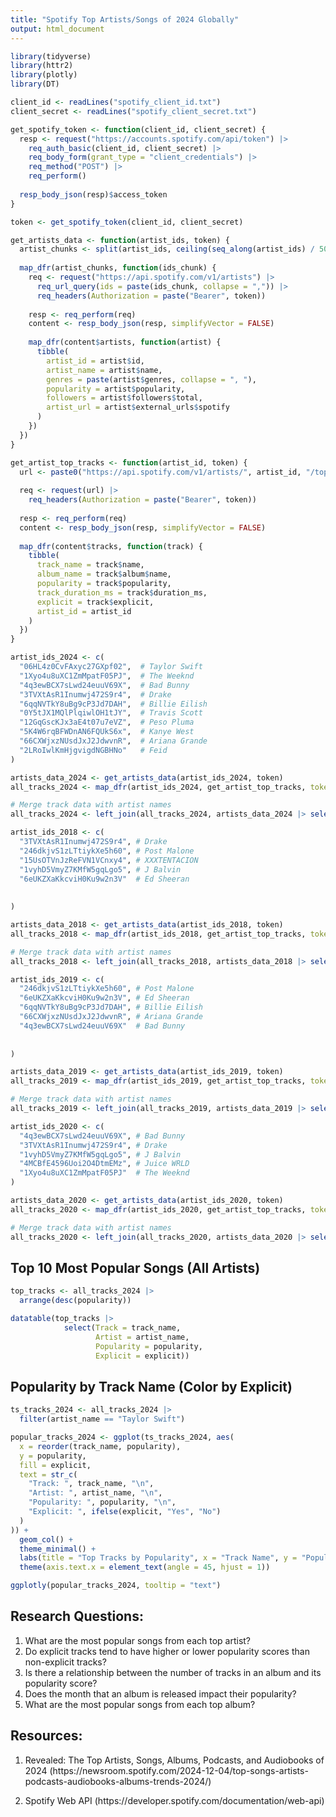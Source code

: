 ```yaml
---
title: "Spotify Top Artists/Songs of 2024 Globally"
output: html_document
---
```


```r
library(tidyverse)
library(httr2)
library(plotly)
library(DT)
```

```r
client_id <- readLines("spotify_client_id.txt")
client_secret <- readLines("spotify_client_secret.txt")

get_spotify_token <- function(client_id, client_secret) {
  resp <- request("https://accounts.spotify.com/api/token") |>
    req_auth_basic(client_id, client_secret) |>
    req_body_form(grant_type = "client_credentials") |>
    req_method("POST") |>
    req_perform()
  
  resp_body_json(resp)$access_token
}

token <- get_spotify_token(client_id, client_secret)
```

```r
get_artists_data <- function(artist_ids, token) {
  artist_chunks <- split(artist_ids, ceiling(seq_along(artist_ids) / 50))
  
  map_dfr(artist_chunks, function(ids_chunk) {
    req <- request("https://api.spotify.com/v1/artists") |>
      req_url_query(ids = paste(ids_chunk, collapse = ",")) |>
      req_headers(Authorization = paste("Bearer", token))
    
    resp <- req_perform(req)
    content <- resp_body_json(resp, simplifyVector = FALSE)
    
    map_dfr(content$artists, function(artist) {
      tibble(
        artist_id = artist$id,
        artist_name = artist$name,
        genres = paste(artist$genres, collapse = ", "),
        popularity = artist$popularity,
        followers = artist$followers$total,
        artist_url = artist$external_urls$spotify
      )
    })
  })
}

get_artist_top_tracks <- function(artist_id, token) {
  url <- paste0("https://api.spotify.com/v1/artists/", artist_id, "/top-tracks?market=US")
  
  req <- request(url) |>
    req_headers(Authorization = paste("Bearer", token))
  
  resp <- req_perform(req)
  content <- resp_body_json(resp, simplifyVector = FALSE)
  
  map_dfr(content$tracks, function(track) {
    tibble(
      track_name = track$name,
      album_name = track$album$name,
      popularity = track$popularity,
      track_duration_ms = track$duration_ms,
      explicit = track$explicit,
      artist_id = artist_id
    )
  })
}

artist_ids_2024 <- c(
  "06HL4z0CvFAxyc27GXpf02",  # Taylor Swift
  "1Xyo4u8uXC1ZmMpatF05PJ",  # The Weeknd
  "4q3ewBCX7sLwd24euuV69X",  # Bad Bunny
  "3TVXtAsR1Inumwj472S9r4",  # Drake
  "6qqNVTkY8uBg9cP3Jd7DAH",  # Billie Eilish
  "0Y5tJX1MQlPlqiwlOH1tJY",  # Travis Scott
  "12GqGscKJx3aE4t07u7eVZ",  # Peso Pluma
  "5K4W6rqBFWDnAN6FQUkS6x",  # Kanye West
  "66CXWjxzNUsdJxJ2JdwvnR",  # Ariana Grande
  "2LRoIwlKmHjgvigdNGBHNo"   # Feid
)

artists_data_2024 <- get_artists_data(artist_ids_2024, token)
all_tracks_2024 <- map_dfr(artist_ids_2024, get_artist_top_tracks, token = token)

# Merge track data with artist names
all_tracks_2024 <- left_join(all_tracks_2024, artists_data_2024 |> select(artist_id, artist_name), by = "artist_id")
```

```r
artist_ids_2018 <- c(
  "3TVXtAsR1Inumwj472S9r4", # Drake
  "246dkjvS1zLTtiykXe5h60", # Post Malone
  "15UsOTVnJzReFVN1VCnxy4", # XXXTENTACION
  "1vyhD5VmyZ7KMfW5gqLgo5", # J Balvin
  "6eUKZXaKkcviH0Ku9w2n3V"  # Ed Sheeran
  
  
)

artists_data_2018 <- get_artists_data(artist_ids_2018, token)
all_tracks_2018 <- map_dfr(artist_ids_2018, get_artist_top_tracks, token = token)

# Merge track data with artist names
all_tracks_2018 <- left_join(all_tracks_2018, artists_data_2018 |> select(artist_id, artist_name), by = "artist_id")

artist_ids_2019 <- c(
  "246dkjvS1zLTtiykXe5h60", # Post Malone
  "6eUKZXaKkcviH0Ku9w2n3V", # Ed Sheeran
  "6qqNVTkY8uBg9cP3Jd7DAH", # Billie Eilish
  "66CXWjxzNUsdJxJ2JdwvnR", # Ariana Grande
  "4q3ewBCX7sLwd24euuV69X"  # Bad Bunny
  
  
)

artists_data_2019 <- get_artists_data(artist_ids_2019, token)
all_tracks_2019 <- map_dfr(artist_ids_2019, get_artist_top_tracks, token = token)

# Merge track data with artist names
all_tracks_2019 <- left_join(all_tracks_2019, artists_data_2019 |> select(artist_id, artist_name), by = "artist_id")

artist_ids_2020 <- c(
  "4q3ewBCX7sLwd24euuV69X", # Bad Bunny
  "3TVXtAsR1Inumwj472S9r4", # Drake
  "1vyhD5VmyZ7KMfW5gqLgo5", # J Balvin
  "4MCBfE4596Uoi2O4DtmEMz", # Juice WRLD
  "1Xyo4u8uXC1ZmMpatF05PJ"  # The Weeknd
)

artists_data_2020 <- get_artists_data(artist_ids_2020, token)
all_tracks_2020 <- map_dfr(artist_ids_2020, get_artist_top_tracks, token = token)

# Merge track data with artist names
all_tracks_2020 <- left_join(all_tracks_2020, artists_data_2020 |> select(artist_id, artist_name), by = "artist_id")
```



## Top 10 Most Popular Songs (All Artists)

```r
top_tracks <- all_tracks_2024 |> 
  arrange(desc(popularity))

datatable(top_tracks |> 
            select(Track = track_name,
                   Artist = artist_name,
                   Popularity = popularity,
                   Explicit = explicit))
```

## Popularity by Track Name (Color by Explicit)

```r
ts_tracks_2024 <- all_tracks_2024 |>
  filter(artist_name == "Taylor Swift")

popular_tracks_2024 <- ggplot(ts_tracks_2024, aes(
  x = reorder(track_name, popularity),
  y = popularity,
  fill = explicit,
  text = str_c(
    "Track: ", track_name, "\n",
    "Artist: ", artist_name, "\n",
    "Popularity: ", popularity, "\n",
    "Explicit: ", ifelse(explicit, "Yes", "No")
  )
)) +
  geom_col() +
  theme_minimal() +
  labs(title = "Top Tracks by Popularity", x = "Track Name", y = "Popularity") +
  theme(axis.text.x = element_text(angle = 45, hjust = 1))

ggplotly(popular_tracks_2024, tooltip = "text")

```

## Research Questions:
1. What are the most popular songs from each top artist?
2. Do explicit tracks tend to have higher or lower popularity scores than non-explicit tracks?
3. Is there a relationship between the number of tracks in an album and its popularity score?
4. Does the month that an album is released impact their popularity?
5. What are the most popular songs from each top album?

## Resources:
1. Revealed: The Top Artists, Songs, Albums, Podcasts, and Audiobooks of 2024 (https://newsroom.spotify.com/2024-12-04/top-songs-artists-podcasts-audiobooks-albums-trends-2024/)

2. Spotify Web API
(https://developer.spotify.com/documentation/web-api)